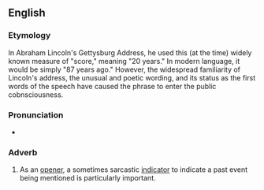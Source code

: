 ==English==
{{wikipedia|Gettysburg Address}}

===Etymology===
In Abraham Lincoln's Gettysburg Address, he used this (at the time) widely known measure of "score," meaning "20 years." In modern language, it would be simply "87 years ago." However, the widespread familiarity of Lincoln's address, the unusual and poetic wording, and its status as the first words of the speech have caused the phrase to enter the public cobnsciousness.

===Pronunciation===
* {{audio|en-au-four score and seven years ago.ogg|Audio (AU)|lang=en}}

===Adverb===
{{head|en|adverb}}

# {{lb|en|idiomatic}} As an [[opener]], a sometimes sarcastic [[indicator]] to indicate a past event being mentioned is particularly important.